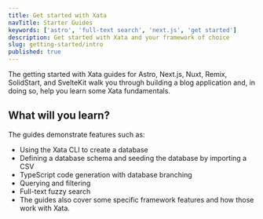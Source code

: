 ```yaml
---
title: Get started with Xata
navTitle: Starter Guides
keywords: ['astro', 'full-text search', 'next.js', 'get started']
description: Get started with Xata and your framework of choice
slug: getting-started/intro
published: true
---
```


The getting started with Xata guides for Astro, Next.js, Nuxt, Remix, SolidStart, and SvelteKit walk you through building a blog application and, in doing so, help you learn some Xata fundamentals.

## What will you learn?

The guides demonstrate features such as:

- Using the Xata CLI to create a database
- Defining a database schema and seeding the database by importing a CSV
- TypeScript code generation with database branching
- Querying and filtering
- Full-text fuzzy search
- The guides also cover some specific framework features and how those work with Xata.
